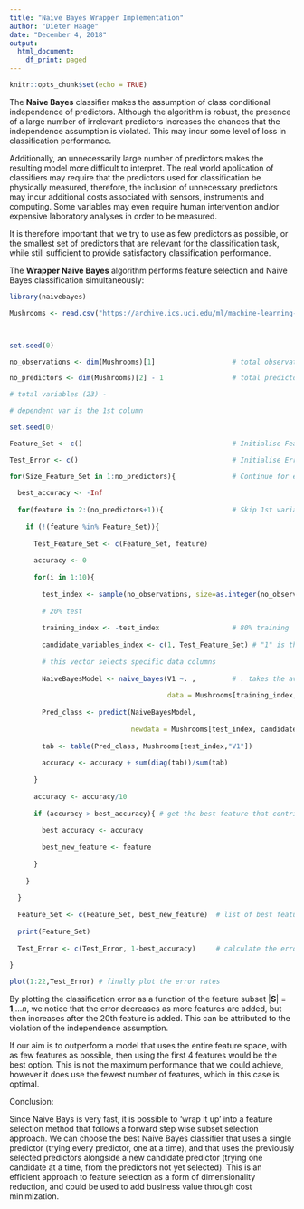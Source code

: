 ---
title: "Naive Bayes Wrapper Implementation"
author: "Dieter Haage"
date: "December 4, 2018"
output:
  html_document:
    df_print: paged
---

```{r setup, include=FALSE}
knitr::opts_chunk$set(echo = TRUE)
```


The **Naive Bayes** classifier makes the assumption of class conditional independence of predictors. Although the algorithm is robust, the presence of a large number of irrelevant predictors increases the chances that the independence assumption is violated. This may incur some level of loss in classification performance.

Additionally, an unnecessarily large number of predictors makes the resulting model more difficult to interpret. The real world application of classifiers may require that the predictors used for classification be physically measured, therefore, the inclusion of unnecessary predictors may incur additional costs associated with sensors, instruments and computing. Some variables may even require human intervention and/or expensive laboratory analyses in order to be measured.

It is therefore important that we try to use as few predictors as possible, or the smallest set of predictors that are relevant for the classification task, while still sufficient to provide satisfactory classification performance.


The **Wrapper Naive Bayes** algorithm performs feature selection and Naive Bayes classification simultaneously:


```{r}
library(naivebayes)

Mushrooms <- read.csv("https://archive.ics.uci.edu/ml/machine-learning-databases/mushroom/agaricus-lepiota.data", header=FALSE, sep=",", dec=".", na.strings=c("?"))



set.seed(0)

no_observations <- dim(Mushrooms)[1]                   # total observations (8124)

no_predictors <- dim(Mushrooms)[2] - 1                 # total predictors (22)

# total variables (23) -

# dependent var is the 1st column

set.seed(0)

Feature_Set <- c()                                     # Initialise Feature Subset (empty)

Test_Error <- c()                                      # Initialise Error Subset

for(Size_Feature_Set in 1:no_predictors){              # Continue for each predictor starting from 1
  
  best_accuracy <- -Inf
  
  for(feature in 2:(no_predictors+1)){                 # Skip 1st variable (class labels)
    
    if (!(feature %in% Feature_Set)){
      
      Test_Feature_Set <- c(Feature_Set, feature)
      
      accuracy <- 0
      
      for(i in 1:10){
        
        test_index <- sample(no_observations, size=as.integer(no_observations*0.2), replace=FALSE)
        
        # 20% test
        
        training_index <- -test_index                  # 80% training
        
        candidate_variables_index <- c(1, Test_Feature_Set) # "1" is the class variable (V1),
        
        # this vector selects specific data columns
        
        NaiveBayesModel <- naive_bayes(V1 ~. ,         # . takes the available data columns   
                                       
                                       data = Mushrooms[training_index, candidate_variables_index])
        
        Pred_class <- predict(NaiveBayesModel,
                              
                              newdata = Mushrooms[test_index, candidate_variables_index])
        
        tab <- table(Pred_class, Mushrooms[test_index,"V1"])
        
        accuracy <- accuracy + sum(diag(tab))/sum(tab)
        
      }
      
      accuracy <- accuracy/10
      
      if (accuracy > best_accuracy){ # get the best feature that contributes to improve accuracy
        
        best_accuracy <- accuracy
        
        best_new_feature <- feature
        
      }
      
    }
    
  }
  
  Feature_Set <- c(Feature_Set, best_new_feature)  # list of best features in each iteration
  
  print(Feature_Set)
  
  Test_Error <- c(Test_Error, 1-best_accuracy)     # calculate the error rate in each iteration
  
}

plot(1:22,Test_Error) # finally plot the error rates
```


By plotting the classification error as a function of the feature subset |**S**| = **1**,...*n*, we notice that the error decreases as more features are added, but then increases after the 20th feature is added. This can be attributed to the violation of the independence assumption.

If our aim is to outperform a model that uses the entire feature space, with as few features as possible, then using the first 4 features would be the best option. This is not the maximum performance that we could achieve, however it does use the fewest number of features, which in this case is optimal.

Conclusion:

Since Naive Bays is very fast, it is possible to 'wrap it up' into a feature selection method that follows a forward step wise subset selection approach. We can choose the best Naive Bayes classifier that uses a single predictor (trying every predictor, one at a time), and that uses the previously selected predictors alongside a new candidate predictor (trying one candidate at a time, from the predictors not yet selected). This is an efficient approach to feature selection as a form of dimensionality reduction, and could be used to add business value through cost minimization.


